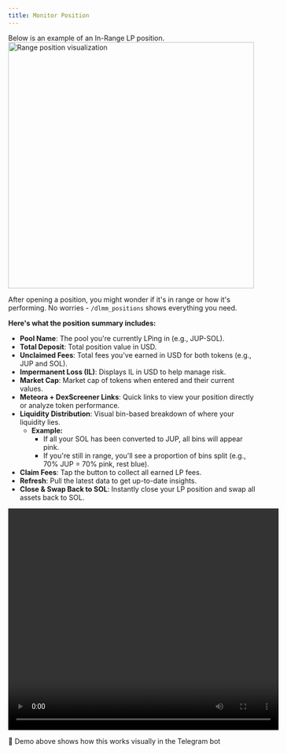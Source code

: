 ```yaml
---
title: Monitor Position
---
```


Below is an example of an In-Range LP position.
<img src="/range.png" alt="Range position visualization" width="500" height="500"></img>

After opening a position, you might wonder if it's in range or how it's performing. No worries - `/dlmm_positions` shows everything you need.

**Here's what the position summary includes:**

- **Pool Name**: The pool you're currently LPing in (e.g., JUP-SOL).
- **Total Deposit**: Total position value in USD.
- **Unclaimed Fees**: Total fees you've earned in USD for both tokens (e.g., JUP and SOL).
- **Impermanent Loss (IL)**: Displays IL in USD to help manage risk.
- **Market Cap**: Market cap of tokens when entered and their current values.
- **Meteora + DexScreener Links**: Quick links to view your position directly or analyze token performance.
- **Liquidity Distribution**: Visual bin-based breakdown of where your liquidity lies.
  - **Example:**
    - If all your SOL has been converted to JUP, all bins will appear pink.
    - If you're still in range, you'll see a proportion of bins split (e.g., 70% JUP = 70% pink, rest blue).
- **Claim Fees**: Tap the button to collect all earned LP fees.
- **Refresh**: Pull the latest data to get up-to-date insights.
- **Close & Swap Back to SOL**: Instantly close your LP position and swap all assets back to SOL.




<video width="550" height="450" controls>
  <source src="https://docs.metengine.xyz/view-positions.mp4" type="video/mp4" />
</video>

🎥 Demo above shows how this works visually in the Telegram bot